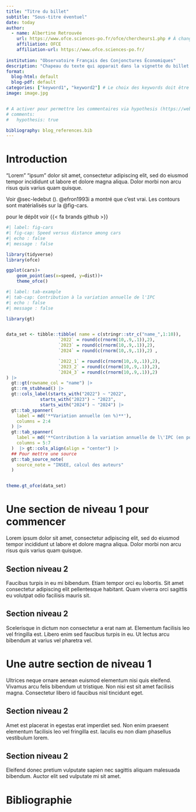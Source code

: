 ```yaml
---
title: "Titre du billet"
subtitle: "Sous-titre éventuel"
date: today
author:
  - name: Albertine Retrouvée
    url: https://www.ofce.sciences-po.fr/ofce/chercheurs1.php # À changer avec le lien vers la page de l'auteur
    affiliation: OFCE 
    affiliation-url: https://www.ofce.sciences-po.fr/
    
institution: "Observatoire Français des Conjonctures Économiques"
description: "Chapeau du texte qui apparait dans la vignette du billet sur le menu"
format:
  blog-html: default
  blog-pdf: default
categories: ["keyword1", "keyword2"] # Le choix des keywords doit être fait en lien avec la responsable du blog (liste de termes à suivre) 
image: image.jpg


# A activer pour permettre les commentaires via hypothesis (https://web.hypothes.is/)
# comments:
#   hypothesis: true

bibliography: blog_references.bib
---
```


# Introduction {#sec-introduction .unnumbered}

"Lorem" "ipsum" dolor sit amet, consectetur adipiscing elit, sed do eiusmod tempor incididunt ut labore et dolore magna aliqua. Dolor morbi non arcu risus quis varius quam quisque.

Voir @sec-ledebut (\nameref{sec-ledebut}). @efron1993i a montré que c'est vrai. Les contours sont matérialisés sur la @fig-cars.

pour le dépôt voir {{< fa brands github >}}

```r
#| label: fig-cars
#| fig-cap: Speed versus distance among cars
#| echo : false
#| message : false

library(tidyverse)
library(ofce)

ggplot(cars)+
    geom_point(aes(x=speed, y=dist))+
    theme_ofce()
```


```r
#| label: tab-example
#| tab-cap: Contribution à la variation annuelle de l'IPC
#| echo : false
#| message : false

library(gt)


data_set <- tibble::tibble( name = c(stringr::str_c("name_",1:10)),
                    `2022` = round(c(rnorm(10,.9,.1)),2),
                    `2023` = round(c(rnorm(10,.9,.1)),2),
                    `2024` = round(c(rnorm(10,.9,.1)),2) ,

                    `2022_1` = round(c(rnorm(10,.9,.1)),2),
                    `2023_2` = round(c(rnorm(10,.9,.1)),2),
                    `2024_3` = round(c(rnorm(10,.9,.1)),2)
) |>
  gt::gt(rowname_col = "name") |>
  gt::rm_stubhead() |>
  gt::cols_label(starts_with("2022") ~ "2022",
             starts_with("2023") ~ "2023",
             starts_with("2024") ~ "2024") |>
  gt::tab_spanner(
    label = md('**Variation annuelle (en %)**'),
    columns = 2:4
  ) |>
  gt::tab_spanner(
    label = md('**Contribution à la variation annuelle de l\'IPC (en points de %)**'),
    columns = 5:7
  )  |> gt::cols_align(align = "center") |>
  ## Pour mettre une source
  gt::tab_source_note(
    source_note = "INSEE, calcul des auteurs"
  )


theme.gt_ofce(data_set)

```


# Une section de niveau 1 pour commencer {#sec-ledebut}

Lorem ipsum dolor sit amet, consectetur adipiscing elit, sed do eiusmod tempor incididunt ut labore et dolore magna aliqua. Dolor morbi non arcu risus quis varius quam quisque.    

## Section niveau 2 {#sec-cacontinue}

Faucibus turpis in eu mi bibendum. Etiam tempor orci eu lobortis. Sit amet consectetur adipiscing elit pellentesque habitant. Quam viverra orci sagittis eu volutpat odio facilisis mauris sit. 

## Section niveau 2 {#sec-encore}

Scelerisque in dictum non consectetur a erat nam at. Elementum facilisis leo vel fringilla est. Libero enim sed faucibus turpis in eu. Ut lectus arcu bibendum at varius vel pharetra vel.

# Une autre section de niveau 1 {#sec-etencore}

Ultrices neque ornare aenean euismod elementum nisi quis eleifend. Vivamus arcu felis bibendum ut tristique. Non nisi est sit amet facilisis magna. Consectetur libero id faucibus nisl tincidunt eget.

## Section niveau 2 {#sec-ca-continue}

Amet est placerat in egestas erat imperdiet sed. Non enim praesent elementum facilisis leo vel fringilla est. Iaculis eu non diam phasellus vestibulum lorem.

## Section niveau 2 {#sec-encoreetencore}

Eleifend donec pretium vulputate sapien nec sagittis aliquam malesuada bibendum. Auctor elit sed vulputate mi sit amet.

# Bibliographie {.unnumbered}

:::{.refs}
:::
